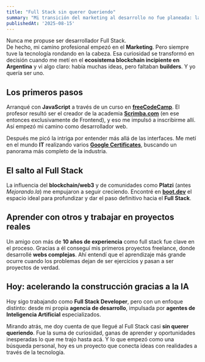 ```yaml
---
title: "Full Stack sin querer Queriendo"
summary: "Mi transición del marketing al desarrollo no fue planeada: la curiosidad por la tecnología, el boom del blockchain y la necesidad de aprender nuevas herramientas me llevaron, casi sin darme cuenta, a convertirme en Full Stack Developer. Hoy sigo construyendo, esta vez con IA y desde mi propia agencia."
publishedAt: '2025-08-15'
---
```

Nunca me propuse ser desarrollador Full Stack.  
De hecho, mi camino profesional empezó en el **Marketing**. Pero siempre tuve la tecnología rondando en la cabeza. Esa curiosidad se transformó en decisión cuando me metí en el **ecosistema blockchain incipiente en Argentina** y vi algo claro: había muchas ideas, pero faltaban **builders**. Y yo quería ser uno.  

## Los primeros pasos
Arranqué con **JavaScript** a través de un curso en [**freeCodeCamp**](https://www.freecodecamp.org/). El profesor resultó ser el creador de la academia [**Scrimba.com**](https://scrimba.com/home) (en ese entonces exclusivamente de Frontend), y eso me impulsó a inscribirme allí. Así empezó mi camino como desarrollador web.  

Después me picó la intriga por entender más allá de las interfaces. Me metí en el mundo **IT** realizando varios [**Google Certificates**](https://grow.google/certificates/), buscando un panorama más completo de la industria.  

## El salto al Full Stack
La influencia del **blockchain/web3** y de comunidades como **Platzi** (antes *Mejorando.la*) me empujaron a seguir creciendo. Encontré en [**boot.dev**](https://www.boot.dev/) el espacio ideal para profundizar y dar el paso definitivo hacia el **Full Stack**.  

## Aprender con otros y trabajar en proyectos reales
Un amigo con más de **10 años de experiencia** como full stack fue clave en el proceso. Gracias a él conseguí mis primeros proyectos freelance, donde desarrollé **webs complejas**. Ahí entendí que el aprendizaje más grande ocurre cuando los problemas dejan de ser ejercicios y pasan a ser proyectos de verdad.  

## Hoy: acelerando la construcción gracias a la IA
Hoy sigo trabajando como **Full Stack Developer**, pero con un enfoque distinto: desde mi propia **agencia de desarrollo**, impulsada por **agentes de Inteligencia Artificial** especializados.  



Mirando atrás, me doy cuenta de que llegué al Full Stack casi **sin querer queriendo**. Fue la suma de curiosidad, ganas de aprender y oportunidades inesperadas lo que me trajo hasta acá. Y lo que empezó como una búsqueda personal, hoy es un proyecto que conecta ideas con realidades a través de la tecnología.  
